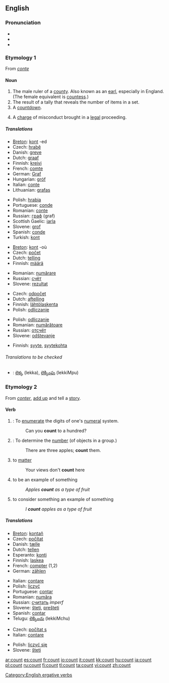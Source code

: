 ==English==

===Pronunciation===
*{{IPA|/kaʊnt/}}
*{{audio|en-us-count.ogg|Audio (US)}}
*{{rhymes|aʊnt}}

===Etymology 1===
From {{OF.}} ''[[conte]]''

====Noun====
{{wikipedia}}
{{en-noun}}

# The male ruler of a [[county]].  Also known as an [[earl]], especially in England.  (The female equivalent is [[countess]].)
# The result of a tally that reveals the number of items in a set.
# A [[countdown]].
# {{law}} A [[charge]] of misconduct brought in a [[legal]] proceeding.

=====Translations=====
{{trans-top|The male ruler of a county (1)}}
*[[Breton]]: [[kont]] {{m}} -ed {{p}}
*Czech: [[hrabě]] {{n}}
*Danish: [[greve]] {{c}}
*Dutch: [[graaf]] {{m}}
*Finnish: [[kreivi]]
*French: [[comte]] {{m}}
*German: [[Graf]] {{m}}
*Hungarian: [[gróf]]
*Italian: [[conte]]
*Lithuanian: [[grafas]] {{m}}
{{trans-mid}}
*Polish: [[hrabia]] {{m}}
*Portuguese: [[conde]] {{m}}
*Romanian: [[conte]] {{m}}
*Russian: [[граф]] (graf) {{m}}
*Scottish Gaelic: [[iarla]] {{m}}
*Slovene: [[grof]] {{m}}
*Spanish: [[conde]] {{m}}
*Turkish: [[kont]] {{m}}
{{trans-bottom}}

{{trans-top|The result of a tally that reveals the number of items in a set (2)}}
*[[Breton]]: [[kont]] {{f}} -où {{p}}
*Czech: [[počet]] {{n}}
*Dutch: [[telling]] {{f}}
*Finnish: [[määrä]]
{{trans-mid}}
*Romanian: [[numărare]] {{f}}
*Russian: [[счёт]]
*Slovene: [[rezultat]] {{m}}
{{trans-bottom}}

{{trans-top|A countdown (3)}}
*Czech: [[odpočet]] {{n}}
*Dutch: [[aftelling]] {{f}}
*Finnish: [[lähtölaskenta]]
*Polish: [[odliczanie]] {{n}}
{{trans-mid}}
*Polish: [[odliczanie]] {{n}}
*Romanian: [[numărătoare]] {{f}}
*Russian: [[отсчёт]]
*Slovene: [[odštevanje]] {{n}}
{{trans-bottom}}

{{trans-top|A charge of misconduct (4)}}
*Finnish: [[syyte]], [[syytekohta]]
{{trans-bottom}}

======Translations to be checked======
{{checktrans}}
*{{ttbc|Telugu}}: [[లెక్క]] (lekka), [[లెక్కింపు]] (lekkiMpu)

===Etymology 2===
From {{OF.}} ''[[conter]]'', [[add up]] and tell a [[story]].

====Verb====
{{en-verb}}

# {{intransitive}}: To [[enumerate]] the digits of one's [[numeral]] system.
#: Can you '''count''' to a hundred?
# {{transitive}}: To determine the [[number]] (of objects in a group.)
#: There are three apples; '''count''' them.
# {{intransitive}} to [[matter]]
#: Your views don't '''count''' here
# {{intransitive}} to be an example of something
#: ''Apples '''count''' as a type of fruit''
# {{transitive}} to consider something an example of something
#: ''I '''count''' apples as a type of fruit''

=====Translations=====
{{trans-top|to enumerate or determine number}}
*[[Breton]]: [[kontañ]]
*Czech: [[počítat]]
*Danish: [[tælle]]
*Dutch: [[tellen]]
*Esperanto: [[konti]]
*Finnish: [[laskea]]
*French: [[compter]] (1,2)
*German: [[zählen]]
{{trans-mid}}
*Italian: [[contare]]
*Polish: [[liczyć]]
*Portuguese: [[contar]]
*Romanian: [[număra]]
*Russian: [[считать]] ''imperf''
*Slovene: [[šteti]], [[prešteti]]
*Spanish: [[contar]]
*Telugu: [[లెక్కించు]] (lekkiMchu)
{{trans-bottom}}

{{trans-top|to matter}}
*Czech: [[počítat s]]
*Italian: [[contare]]
{{trans-mid}}
*Polish: [[liczyć się]]
*Slovene: [[šteti]]
{{trans-bottom}}

[[Category:English ergative verbs]]

[[ar:count]]
[[es:count]]
[[fr:count]]
[[io:count]]
[[it:count]]
[[kk:count]]
[[hu:count]]
[[ja:count]]
[[pl:count]]
[[ru:count]]
[[fi:count]]
[[tl:count]]
[[ta:count]]
[[vi:count]]
[[zh:count]]